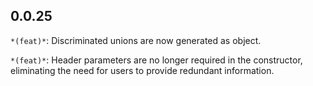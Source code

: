 ## 0.0.25
`*(feat)*`: Discriminated unions are now generated as object.

`*(feat)*`: Header parameters are no longer required in the constructor, eliminating the need for users to provide redundant information.

